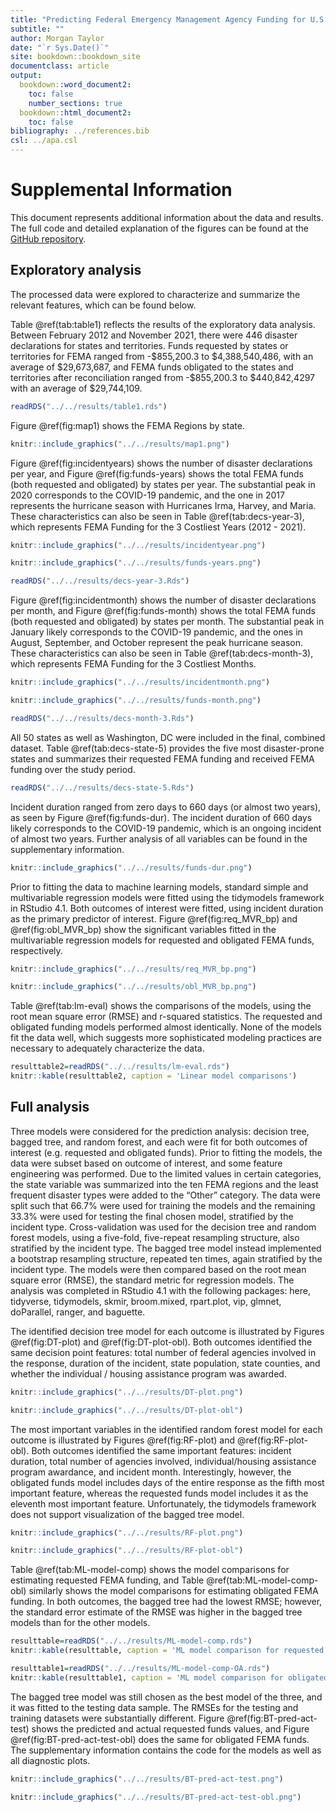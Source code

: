 ---
title: "Predicting Federal Emergency Management Agency Funding for U.S. Disasters"
subtitle: ""
author: Morgan Taylor
date: "`r Sys.Date()`"
site: bookdown::bookdown_site
documentclass: article
output:
  bookdown::word_document2: 
    toc: false
    number_sections: true
  bookdown::html_document2: 
    toc: false
bibliography: ../references.bib
csl: ../apa.csl
---
# Supplemental Information
This document represents additional information about the data and results. The full code and detailed explanation of the figures can be found at the [GitHub repository](https://github.com/morganataylor/MorganTaylor-MADA-project).

## Exploratory analysis
The processed data were explored to characterize and summarize the relevant features, which can be found below.

Table \@ref(tab:table1) reflects the results of the exploratory data analysis. Between February 2012 and November 2021, there were 446 disaster declarations for states and territories. Funds requested by states or territories for FEMA ranged from -\$855,200.3 to \$4,388,540,486, with an average of \$29,673,687, and FEMA funds obligated to the states and territories after reconciliation ranged from -\$855,200.3 to \$440,842,4297 with an average of \$29,744,109. 

```{r summarytable,  echo=FALSE, message = FALSE}
readRDS("../../results/table1.rds")
```

Figure \@ref(fig:map1) shows the FEMA Regions by state.
```{r map1,  fig.cap='FEMA Regions', echo=FALSE, message = FALSE}
knitr::include_graphics("../../results/map1.png")
```


Figure \@ref(fig:incidentyears) shows the number of disaster declarations per year, and Figure \@ref(fig:funds-years) shows the total FEMA funds (both requested and obligated) by states per year. The substantial peak in 2020 corresponds to the COVID-19 pandemic, and the one in 2017 represents the hurricane season with Hurricanes Irma, Harvey, and Maria. These characteristics can also be seen in Table \@ref(tab:decs-year-3), which represents FEMA Funding for the 3 Costliest Years (2012 - 2021).

```{r incidentyears,  fig.cap='Number of disaster declarations per year 2012 - 2021', echo=FALSE, message = FALSE}
knitr::include_graphics("../../results/incidentyear.png")
```

```{r funds-years,  fig.cap='State or territory requested FEMA funds and obligated FEMA funds by year 2012 - 2021', echo=FALSE, message = FALSE}
knitr::include_graphics("../../results/funds-years.png")
```

```{r decs-year-3,  echo=FALSE, message = FALSE}
readRDS("../../results/decs-year-3.Rds")
```


Figure \@ref(fig:incidentmonth) shows the number of disaster declarations per month, and Figure \@ref(fig:funds-month) shows the total FEMA funds (both requested and obligated) by states per month. The substantial peak in January likely corresponds to the COVID-19 pandemic, and the ones in August, September, and October represent the peak hurricane season. These characteristics can also be seen in Table \@ref(tab:decs-month-3), which represents FEMA Funding for the 3 Costliest Months.

```{r incidentmonth,  fig.cap='Number of disaster declarations per month for years 2012 - 2021', echo=FALSE}
knitr::include_graphics("../../results/incidentmonth.png")
```

```{r funds-month,  fig.cap='State or territory requested FEMA funds and obligated FEMA funds by month for 2012 - 2021', echo=FALSE}
knitr::include_graphics("../../results/funds-month.png")
```

```{r decs-month-3,  echo=FALSE, message = FALSE}
readRDS("../../results/decs-month-3.Rds")
```

All 50 states as well as Washington, DC were included in the final, combined dataset. Table \@ref(tab:decs-state-5) provides the five most disaster-prone states and summarizes their requested FEMA funding and received FEMA funding over the study period.
```{r decs-state-5,  echo=FALSE, message = FALSE}
readRDS("../../results/decs-state-5.Rds")
```

Incident duration ranged from zero days to 660 days (or almost two years), as seen by Figure \@ref(fig:funds-dur). The incident duration of 660 days likely corresponds to the COVID-19 pandemic, which is an ongoing incident of almost two years. Further analysis of all variables can be found in the supplementary information.

```{r funds-dur,  fig.cap='Incident duration for requested FEMA funds and obligated FEMA funds under $1 billion for 2012 - 2021', echo=FALSE}
knitr::include_graphics("../../results/funds-dur.png")
```

Prior to fitting the data to machine learning models, standard simple and multivariable regression models were fitted using the tidymodels framework in RStudio 4.1. Both outcomes of interest were fitted, using incident duration as the primary predictor of interest. Figure \@ref(fig:req_MVR_bp) and \@ref(fig:obl_MVR_bp) show the significant variables fitted in the multivariable regression models for requested and obligated FEMA funds, respectively.

```{r req_MVR_bp,  fig.cap='Significant predictors in multivariate regression model for requested FEMA funds', echo=FALSE}
knitr::include_graphics("../../results/req_MVR_bp.png")
```

```{r obl_MVR_bp,  fig.cap='Significant predictors in multivariate regression model for obligated FEMA funds', echo=FALSE}
knitr::include_graphics("../../results/obl_MVR_bp.png")
```


Table \@ref(tab:lm-eval) shows the comparisons of the models, using the root mean square error (RMSE) and r-squared statistics. The requested and obligated funding models performed almost identically. None of the models fit the data well, which suggests more sophisticated modeling practices are necessary to adequately characterize the data.

```{r lm-eval,  echo=FALSE, message = FALSE}
resulttable2=readRDS("../../results/lm-eval.rds")
knitr::kable(resulttable2, caption = 'Linear model comparisons')
```


## Full analysis

Three models were considered for the prediction analysis: decision tree, bagged tree, and random forest, and each were fit for both outcomes of interest (e.g. requested and obligated funds). Prior to fitting the models, the data were subset based on outcome of interest, and some feature engineering was performed. Due to the limited values in certain categories, the state variable was summarized into the ten FEMA regions and the least frequent disaster types were added to the "Other" category. The data were split such that 66.7% were used for training the models and the remaining 33.3% were used for testing the final chosen model, stratified by the incident type. Cross-validation was used for the decision tree and random forest models, using a five-fold, five-repeat resampling structure, also stratified by the incident type. The bagged tree model instead implemented a bootstrap resampling structure, repeated ten times, again stratified by the incident type. The models were then compared based on the root mean square error (RMSE), the standard metric for regression models. The analysis was completed in RStudio 4.1 with the following packages: here, tidyverse, tidymodels, skmir, broom.mixed, rpart.plot, vip, glmnet, doParallel, ranger, and baguette.

The identified decision tree model for each outcome is illustrated by Figures  \@ref(fig:DT-plot) and  \@ref(fig:DT-plot-obl). Both outcomes identified the same decision point features: total number of federal agencies involved in the response, duration of the incident, state population, state counties, and whether the individual / housing assistance program was awarded.

```{r DT-plot,  fig.cap='Selected decision tree for predicting requested FEMA funds', echo=FALSE}
knitr::include_graphics("../../results/DT-plot.png")
```

```{r DT-plot-obl,  fig.cap='Selected decision tree for predicting obligated FEMA funds', echo=FALSE}
knitr::include_graphics("../../results/DT-plot-obl")
```

The most important variables in the identified random forest model for each outcome is illustrated by Figures  \@ref(fig:RF-plot) and  \@ref(fig:RF-plot-obl). Both outcomes identified the same important features: incident duration, total number of agencies involved, individual/housing assistance program awardance, and incident month. Interestingly, however, the obligated funds model includes days of the entire response as the fifth most important feature, whereas the requested funds model includes it as the eleventh most important feature. Unfortunately, the tidymodels framework does not support visualization of the bagged tree model.

```{r RF-plot,  fig.cap='20 most important variables for the random forest model for requested FEMA funds', echo=FALSE}
knitr::include_graphics("../../results/RF-plot.png")
```

```{r RF-plot-obl,  fig.cap='20 most important variables for the random forest model for obligated FEMA funds', echo=FALSE}
knitr::include_graphics("../../results/RF-plot-obl")
```

Table \@ref(tab:ML-model-comp) shows the model comparisons for estimating requested FEMA funding, and Table \@ref(tab:ML-model-comp-obl) similarly shows the model comparisons for estimating obligated FEMA funding. In both outcomes, the bagged tree had the lowest RMSE; however, the standard error estimate of the RMSE was higher in the bagged tree models than for the other models.

```{r ML-model-comp,  echo=FALSE, message = FALSE}
resulttable=readRDS("../../results/ML-model-comp.rds")
knitr::kable(resulttable, caption = 'ML model comparison for requested FEMA funding')
```

```{r ML-model-comp-obl,  echo=FALSE}
resulttable1=readRDS("../../results/ML-model-comp-OA.rds")
knitr::kable(resulttable1, caption = 'ML model comparison for obligated FEMA funding')
```

The bagged tree model was still chosen as the best model of the three, and it was fitted to the testing data sample. The RMSEs for the testing and training datasets were substantially different. Figure \@ref(fig:BT-pred-act-test) shows the predicted and actual requested funds values, and Figure \@ref(fig:BT-pred-act-test-obl) does the same for obligated FEMA funds. The supplementary information contains the code for the models as well as all diagnostic plots.
```{r BT_pred_act_test,  fig.cap='Predicted vs actual requested FEMA funds for the bagged tree fit', echo=FALSE}
knitr::include_graphics("../../results/BT-pred-act-test.png")
```

```{r BT_pred_act_test-obl,  fig.cap='Predicted vs actual obligated FEMA funds for the bagged tree fit', echo=FALSE}
knitr::include_graphics("../../results/BT-pred-act-test-obl.png")
```

